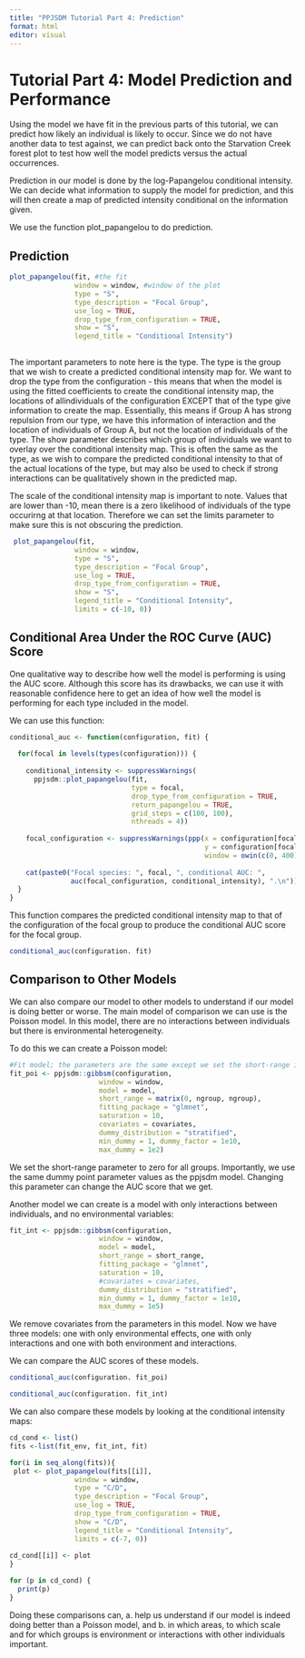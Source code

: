 ```yaml
---
title: "PPJSDM Tutorial Part 4: Prediction"
format: html
editor: visual
---
```


# Tutorial Part 4: Model Prediction and Performance

Using the model we have fit in the previous parts of this tutorial, we can predict how likely an individual is likely to occur. Since we do not have another data to test against, we can predict back onto the Starvation Creek forest plot to test how well the model predicts versus the actual occurrences.

Prediction in our model is done by the log-Papangelou conditional intensity. We can decide what information to supply the model for prediction, and this will then create a map of predicted intensity conditional on the information given.

We use the function plot_papangelou to do prediction.

## Prediction

```r
plot_papangelou(fit, #the fit 
                window = window, #window of the plot 
                type = "S", 
                type_description = "Focal Group",
                use_log = TRUE, 
                drop_type_from_configuration = TRUE, 
                show = "S", 
                legend_title = "Conditional Intensity")
  
```

The important parameters to note here is the type. The type is the group that we wish to create a predicted conditional intensity map for. We want to drop the type from the configuration - this means that when the model is using the fitted coefficients to create the conditional intensity map, the locations of allindividuals of the configuration EXCEPT that of the type give information to create the map. Essentially, this means if Group A has strong repulsion from our type, we have this information of interaction and the location of individuals of Group A, but not the location of individuals of the type. The show parameter describes which group of individuals we want to overlay over the conditional intensity map. This is often the same as the type, as we wish to compare the predicted conditional intensity to that of the actual locations of the type, but may also be used to check if strong interactions can be qualitatively shown in the predicted map.

The scale of the conditional intensity map is important to note. Values that are lower than -10, mean there is a zero likelihood of individuals of the type occurirng at that location. Therefore we can set the limits parameter to make sure this is not obscuring the prediction.\

```r
 plot_papangelou(fit,
                window = window,
                type = "S", 
                type_description = "Focal Group",
                use_log = TRUE, 
                drop_type_from_configuration = TRUE, 
                show = "S", 
                legend_title = "Conditional Intensity", 
                limits = c(-10, 0))
```

## Conditional Area Under the ROC Curve (AUC) Score

One qualitative way to describe how well the model is performing is using the AUC score. Although this score has its drawbacks, we can use it with reasonable confidence here to get an idea of how well the model is performing for each type included in the model.

We can use this function:

```r
conditional_auc <- function(configuration, fit) {
  
  for(focal in levels(types(configuration))) {
    
    conditional_intensity <- suppressWarnings(
      ppjsdm::plot_papangelou(fit,
                              type = focal,
                              drop_type_from_configuration = TRUE,
                              return_papangelou = TRUE,
                              grid_steps = c(100, 100), 
                              nthreads = 4))
    
    focal_configuration <- suppressWarnings(ppp(x = configuration[focal]$x,
                                                y = configuration[focal]$y, 
                                                window = owin(c(0, 400), c(0, 400))))
    
    cat(paste0("Focal species: ", focal, ", conditional AUC: ", 
               auc(focal_configuration, conditional_intensity), ".\n"))
  }
}
```

This function compares the predicted conditional intensity map to that of the configuration of the focal group to produce the conditional AUC score for the focal group.

```r
conditional_auc(configuration. fit)
```

## Comparison to Other Models

We can also compare our model to other models to understand if our model is doing better or worse. The main model of comparison we can use is the Poisson model. In this model, there are no interactions between individuals but there is environmental heterogeneity.

To do this we can create a Poisson model:

```r
#Fit model; the parameters are the same except we set the short-range interaction radii parameter to 0 
fit_poi <- ppjsdm::gibbsm(configuration, 
                      window = window, 
                      model = model,
                      short_range = matrix(0, ngroup, ngroup),
                      fitting_package = "glmnet",
                      saturation = 10,
                      covariates = covariates,
                      dummy_distribution = "stratified",
                      min_dummy = 1, dummy_factor = 1e10, 
                      max_dummy = 1e2)
```

We set the short-range parameter to zero for all groups. Importantly, we use the same dummy point parameter values as the ppjsdm model. Changing this parameter can change the AUC score that we get.

Another model we can create is a model with only interactions between individuals, and no environmental variables:

```r
fit_int <- ppjsdm::gibbsm(configuration, 
                      window = window, 
                      model = model,
                      short_range = short_range,
                      fitting_package = "glmnet",
                      saturation = 10,
                      #covariates = covariates,
                      dummy_distribution = "stratified",
                      min_dummy = 1, dummy_factor = 1e10, 
                      max_dummy = 1e5)
```

We remove covariates from the parameters in this model. Now we have three models: one with only environmental effects, one with only interactions and one with both environment and interactions.

We can compare the AUC scores of these models.

```r
conditional_auc(configuration. fit_poi)
```

```r
conditional_auc(configuration. fit_int)
```

We can also compare these models by looking at the conditional intensity maps:

```r
cd_cond <- list()
fits <-list(fit_env, fit_int, fit)

for(i in seq_along(fits)){
 plot <- plot_papangelou(fits[[i]],
                window = window,
                type = "C/D", 
                type_description = "Focal Group",
                use_log = TRUE, 
                drop_type_from_configuration = TRUE, 
                show = "C/D", 
                legend_title = "Conditional Intensity", 
                limits = c(-7, 0))
  
cd_cond[[i]] <- plot
}

for (p in cd_cond) {
  print(p)
}
```

Doing these comparisons can, a. help us understand if our model is indeed doing better than a Poisson model, and b. in which areas, to which scale and for which groups is environment or interactions with other individuals important.
